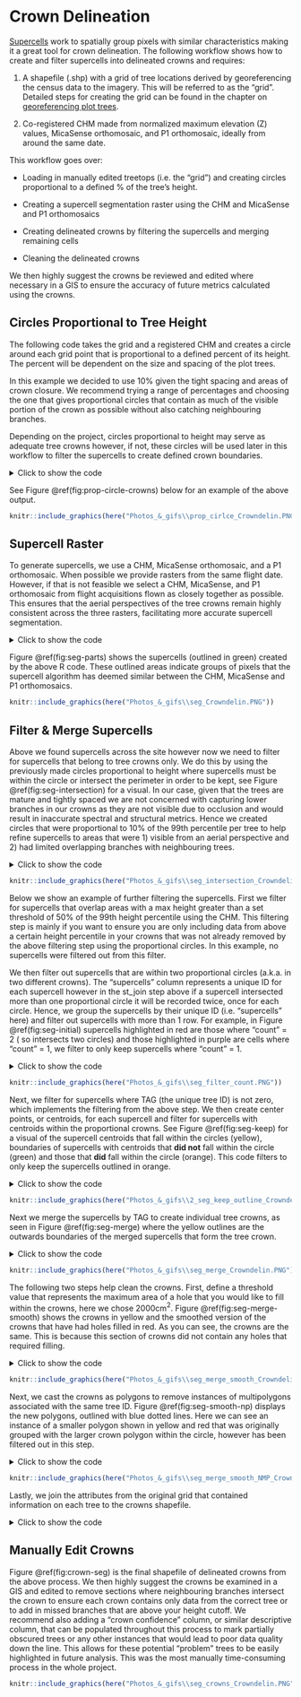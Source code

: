 # Crown Delineation {#crown-delineation}

[Supercells](https://jakubnowosad.com/supercells/) work to spatially group pixels with similar characteristics making it a great tool for crown delineation. The following workflow shows how to create and filter supercells into delineated crowns and requires:

1)  A shapefile (.shp) with a grid of tree locations derived by georeferencing the census data to the imagery. This will be referred to as the “grid”. Detailed steps for creating the grid can be found in the chapter on [georeferencing plot trees](#georeferencing-plot-trees).

2)  Co-registered CHM made from normalized maximum elevation (Z) values, MicaSense orthomosaic, and P1 orthomosaic, ideally from around the same date.

This workflow goes over:

-   Loading in manually edited treetops (i.e. the "grid") and creating circles proportional to a defined % of the tree's height.

-   Creating a supercell segmentation raster using the CHM and MicaSense and P1 orthomosaics

-   Creating delineated crowns by filtering the supercells and merging remaining cells

-   Cleaning the delineated crowns

We then highly suggest the crowns be reviewed and edited where necessary in a GIS to ensure the accuracy of future metrics calculated using the crowns.

## Circles Proportional to Tree Height

The following code takes the grid and a registered CHM and creates a circle around each grid point that is proportional to a defined percent of its height. The percent will be dependent on the size and spacing of the plot trees.

In this example we decided to use 10% given the tight spacing and areas of crown closure. We recommend trying a range of percentages and choosing the one that gives proportional circles that contain as much of the visible portion of the crown as possible without also catching neighbouring branches.

Depending on the project, circles proportional to height may serve as adequate tree crowns however, if not, these circles will be used later in this workflow to filter the supercells to create defined crown boundaries.

<details>
<summary>Click to show the code</summary>
```r
unique_id <- "TAG" # change this to the unique ID you have per tree that was used to create the grid
crown_dir <- paste0("path to save crown delineation producst to")# This was a path to a folder called Crowns for us

ttops <- st_read("path to your grid")# read in the treetops as an sp object
ttops<- ttops%>%
  st_centroid()

# Buffering circles around grid points to get heights for each tree:
buffer_radius <- 0.1  # buffer radius in meters
ttops_buffered <- st_buffer(ttops, dist = buffer_radius)# Create a buffer around each centroid with a radius of 10cm (0.1 meters)

#Check geometries, this should be  = 0
sum(!st_is_valid(ttops_buffered))

ttops_buffered <- ttops_buffered[!st_is_empty(ttops_buffered), ]

# Height Quantile from CHM
CHM_L1 <- "path to CHM" #path to CHM
CHM_max_L1 <- rast(CHM_L1) #read in CHM as a raster

extracted_values = ttops_buffered %>% #extract height percentiles
  exact_extract(x = CHM_max_L1,
                y = .,
                fun = "quantile",
                quantiles = c(0.975, 0.99),
                force_df = TRUE,
                append_cols = c(unique_id)) 

ttops_zq99 <- left_join(ttops_buffered, extracted_values, by = c(unique_id)) # Assign the pixel IDs to each polygon

# Saving out shp of buffered points
if(!dir.exists(paste0(crown_dir,"Buffer_radius_ttops_",buffer_radius))){
  dir.create(paste0(crown_dir,"Buffer_radius_ttops_",buffer_radius))
}
st_write(ttops_zq99, paste0(crown_dir,"Buffer_radius_ttops_",buffer_radius,"\\",site,"_ttops_",buffer_radius,"mBuffers_.shp"), append = FALSE)

# Proportional hulls based on 10% of the 99th percentile height value
percent <- 10
(buffer_dist <- ttops_zq99$q99 * (percent/100)/2)

buffer_dist[is.na(buffer_dist)] <- 0 

prop_hulls <- ttops_zq99%>%
  st_as_sf(crs = 26910)%>% #change to match your CRS
  st_buffer(dist = buffer_dist)%>% #value here is the radius
  mutate(buff = buffer_dist)

(prop_hulls$crownArea <- st_area(prop_hulls))

#Below we remove columns with mainly NAs as they will cause errors for the segmentation raster
prop_hulls_forSEG <- prop_hulls %>%
  dplyr::select(c(TAG, row, col, q99, q97, crownArea)) #select columns you would like to keep in your crown shapefile, if the columns contain NA values, remove them for the following segmentation steps and re-join the columns at the end


st_write(prop_hulls_forSEG, paste0(crown_dir,"Buffer_radius_ttops_",buffer_radius,"\\",site,"_proportional_Hulls_Diam",percent,"percent_zq99_forSEG_.shp"), append = FALSE) #Save shapefile of circles proportional to height for each tree
```
</details>

See Figure \@ref(fig:prop-circle-crowns) below for an example of the above output.

```r
knitr::include_graphics(here("Photos_&_gifs\\prop_cirlce_Crowndelin.PNG"))
```

## Supercell Raster

To generate supercells, we use a CHM, MicaSense orthomosaic, and a P1 orthomosaic. When possible we provide rasters from the same flight date. However, if that is not feasible we select a CHM, MicaSense, and P1 orthomosaic from flight acquisitions flown as closely together as possible. This ensures that the aerial perspectives of the tree crowns remain highly consistent across the three rasters, facilitating more accurate supercell segmentation.

<details>
<summary>Click to show the code</summary>
```r
library(future) 
library(supercells)
library(RStoolbox)

crown_dir_folder <- "directory to save files to" #change to match yours
ms_path <- "path to MicaSense orthomosaic"
p1_path <- "path to P1"
prop_hulls <- prop_hulls_forSEG #created in the step above

Hulls = prop_hulls

bound = Hulls %>% #buffer hulls by 5m to get a bounding box to trim rasters with
  st_buffer(5)

# Reading in CHM, MS, and P1 rasters to make supercells
CHM_max_L1 = rast(CHM_L1) %>%
  crop(bound) %>%
  trim()
ms_ortho = rast(ms_path)[[c(1,6,9)]] %>% 
  resample(CHM_max_L1, method = "near") %>% 
  crop(bound)%>%
  trim
rgb = rast(p1_path)[[1:3]] %>% 
  resample(CHM_max_L1,method = "near") %>% 
  crop(bound) %>%
  trim

# Ensure crs match between rasters prior to stacking
crs(ms_ortho) <- crs(CHM_max_L1) 
crs(rgb)<- crs(CHM_max_L1) 
crs(CHM_max_L1) == crs(ms_ortho)

use = c( # Creating a SpatRaster, crs must match for this step
  CHM_max_L1,
  ms_ortho,
  rgb)

use[use > 60000] = NA # Filtering out noisy data

use2 = terra::scale(use)

writeRaster(use2, paste0(crown_dir_folder,"scaled_for_segments.tif"),
            overwrite = TRUE)

use3 = use2 %>% 
  ifel(CHM_max_L1 < .25 , 
       NA, .)

plan(multisession, workers = 6L)

seg = supercells(use3, step = 6, compactness = 5, iter = 50)

if(!dir.exists(paste0(crown_dir_folder,"HULLS"))){ #creating "HULLS" folder to save the below supercell .shp to
  dir.create(paste0(crown_dir_folder,"HULLS"))
}
st_write(obj = dplyr::select(seg, supercells, geometry), 
         dsn = paste0(crown_dir_folder,"HULLS\\",site,"_SEGS_step6_c5.shp"),
         driver = "ESRI Shapefile",
         append = FALSE)
```
</details>

Figure \@ref(fig:seg-parts) shows the supercells (outlined in green) created by the above R code. These outlined areas indicate groups of pixels that the supercell algorithm has deemed similar between the CHM, MicaSense and P1 orthomosaics.

```r
knitr::include_graphics(here("Photos_&_gifs\\seg_Crowndelin.PNG"))
```

## Filter & Merge Supercells

Above we found supercells across the site however now we need to filter for supercells that belong to tree crowns only. We do this by using the previously made circles proportional to height where supercells must be within the circle or intersect the perimeter in order to be kept, see Figure \@ref(fig:seg-intersection) for a visual. In our case, given that the trees are mature and tightly spaced we are not concerned with capturing lower branches in our crowns as they are not visible due to occlusion and would result in inaccurate spectral and structural metrics. Hence we created circles that were proportional to 10% of the 99th percentile per tree to help refine supercells to areas that were 1) visible from an aerial perspective and 2) had limited overlapping branches with neighbouring trees.

<details>
<summary>Click to show the code</summary>
```r
library(smoothr) #for fill_holes
#Creating a folder to save files to, this was set up so that multiple tests could be run with different "percent" values 
if(!dir.exists(paste0(crown_dir_folder,"Prop_Diameter",percent,"%OfZq99"))){
  dir.create(paste0(crown_dir_folder,"Prop_Diameter",percent,"%OfZq99"))
}

chm_dat = c(CHM_max_L1)
names(chm_dat) = c("CHM_max_L1")

seg_extract = seg %>% 
  exact_extract(x = chm_dat,
                y = .,
                fun = "max",
                force_df = TRUE,
                append_cols = c("supercells"))

class(seg_extract)

seg1 = st_join(seg, prop_hulls_forSEG) %>% #joins supercells that are within or intersect circles to the circle dataset
  drop_na() %>% 
  left_join(seg_extract, by = c("supercells"))

saveRDS(seg1, paste0(crown_dir_folder,"Prop_Diameter",percent,"%OfZq99\\SEG_intersection.rds"))

st_write(obj = seg1, 
         dsn = paste0(crown_dir_folder,"Prop_Diameter",percent,"%OfZq99\\SEG_intersection.shp"),
         driver = "ESRI Shapefile",
         append = FALSE)

```
</details>

```r
knitr::include_graphics(here("Photos_&_gifs\\seg_intersection_Crowndelin.PNG"))
```

Below we show an example of further filtering the supercells. First we filter for supercells that overlap areas with a max height greater than a set threshold of 50% of the 99th height percentile using the CHM. This filtering step is mainly if you want to ensure you are only including data from above a certain height percentile in your crowns that was not already removed by the above filtering step using the proportional circles. In this example, no supercells were filtered out from this filter.

We then filter out supercells that are within two proportional circles (a.k.a. in two different crowns). The "supercells" column represents a unique ID for each supercell however in the st_join step above if a supercell intersected more than one proportional circle it will be recorded twice, once for each circle. Hence, we group the supercells by their unique ID (i.e. "supercells" here) and filter out supercells with more than 1 row. For example, in Figure \@ref(fig:seg-initial) supercells highlighted in red are those where "count" = 2 ( so intersects two circles) and those highlighted in purple are cells where "count" = 1, we filter to only keep supercells where "count" = 1.

<details>
<summary>Click to show the code</summary>
```r
seg2 = seg1 %>% 
  mutate(z50_L2 = q99 * .5) %>% #filtering out supercells where the CHM value in that super cell as less than 50% of the 99th percentile (~50th height percentile)
  mutate(TAG_archive = TAG,
    TAG = if_else(
    max > z50_L2, 
    TAG, 0)) %>% 
  group_by(supercells) %>% #group by supercells so you can filter for supercells within two circles
  mutate(count = n()) %>%  #number of rows in each supercell - this value should be 1, if it is two it means that the supercell intersected two circles 
  mutate(TAG = if_else(count > 1, 0, TAG))

st_write(obj = seg2, 
         dsn = paste0(crown_dir_folder,"Prop_Diameter",percent,"%OfZq99\\SEGS_initial.shp"),
         driver = "ESRI Shapefile",
         append = FALSE)
```
</details>

```r
knitr::include_graphics(here("Photos_&_gifs\\seg_filter_count.PNG"))
```

Next, we filter for supercells where TAG (the unique tree ID) is not zero, which implements the filtering from the above step. We then create center points, or centroids, for each supercell and filter for supercells with centroids within the proportional crowns. See Figure \@ref(fig:seg-keep) for a visual of the supercell centroids that fall within the circles (yellow), boundaries of supercells with centroids that **did not** fall within the circle (green) and those that **did** fall within the circle (orange). This code filters to only keep the supercells outlined in orange.

<details>
<summary>Click to show the code</summary>
```r
seg3 = seg2 %>% 
  filter(TAG != 0) %>% 
  st_centroid() %>% 
  st_join(y = prop_hulls_forSEG, join = st_within) %>% 
  drop_na() %>% 
  dplyr::select(supercells, geometry)

st_write(obj = seg3, 
         dsn = paste0(crown_dir_folder,"Prop_Diameter",percent,"%OfZq99\\SEGS_centroids.shp"),
         driver = "ESRI Shapefile",
         append = FALSE)

seg4 = seg2 %>% 
  st_join(seg3) %>% 
  drop_na() 

st_write(obj = seg4, 
         dsn = paste0(crown_dir_folder,"Prop_Diameter",percent,"%OfZq99\\SEGS_keep.shp"),
         driver = "ESRI Shapefile",
         append = FALSE)
```
</details>

<!--  ```{r seg-centroids, echo=FALSE,fig.align = 'center',out.width="100%", fig.cap= "                 "} -->

<!--  knitr::include_graphics(here("Photos_&_gifs\\seg_centroids_Crowndelin.PNG")) -->

<!--  ``` -->

```r
knitr::include_graphics(here("Photos_&_gifs\\2_seg_keep_outline_Crowndelin.PNG"))
```

Next we merge the supercells by TAG to create individual tree crowns, as seen in Figure \@ref(fig:seg-merge) where the yellow outlines are the outwards boundaries of the merged supercells that form the tree crown.

<details>
<summary>Click to show the code</summary>
```r
seg5 = seg4 %>% 
  group_by(TAG) %>% 
  summarise()
st_write(obj = seg5, 
         dsn = paste0(crown_dir_folder,"Prop_Diameter",percent,"%OfZq99\\SEGS_merge.shp"),
         driver = "ESRI Shapefile",
         append = FALSE)
```
</details>

```r
knitr::include_graphics(here("Photos_&_gifs\\seg_merge_Crowndelin.PNG"))
```

The following two steps help clean the crowns. First, define a threshold value that represents the maximum area of a hole that you would like to fill within the crowns, here we chose 2000cm$^2$. Figure \@ref(fig:seg-merge-smooth) shows the crowns in yellow and the smoothed version of the crowns that have had holes filled in red. As you can see, the crowns are the same. This is because this section of crowns did not contain any holes that required filling.

<details>
<summary>Click to show the code</summary>
```r
seg5_smooth <- seg5 %>% 
  fill_holes(threshold = units::set_units(2000, "cm^2"))

st_write(obj = seg5_smooth, 
         dsn = paste0(crown_dir_folder,"Prop_Diameter",percent,"%OfZq99\\SEGS_merge_smooth.shp"),
         driver = "ESRI Shapefile",
         append = FALSE)
```
</details>

```r
knitr::include_graphics(here("Photos_&_gifs\\seg_merge_smooth_Crowndelin.PNG"))
```

Next, we cast the crowns as polygons to remove instances of multipolygons associated with the same tree ID. Figure \@ref(fig:seg-smooth-np) displays the new polygons, outlined with blue dotted lines. Here we can see an instance of a smaller polygon shown in yellow and red that was originally grouped with the larger crown polygon within the circle, however has been filtered out in this step.

<details>
<summary>Click to show the code</summary>
```r
seg5_smooth_NM <- st_cast(seg5_smooth, "POLYGON")
unique(st_geometry_type(seg5_smooth_NM)) # CHECK: should only have "Polygon" no more multipolygons
st_write(obj = seg5_smooth_NM, #saving out the crowns for manual editing
         dsn = paste0(crown_dir_folder,"Prop_Diameter",percent,"%OfZq99\\HULLS\\SEGS_merge_smooth_NoMultipolygon.shp"),
         driver = "ESRI Shapefile",
         append = FALSE)
```
</details>

```r
knitr::include_graphics(here("Photos_&_gifs\\seg_merge_smooth_NMP_Crowndelin.PNG"))
```

Lastly, we join the attributes from the original grid that contained information on each tree to the crowns shapefile. 

<details>
<summary>Click to show the code</summary>
```r
att <- ttops %>%
  as.data.frame()%>%
  dplyr::select(-c(geometry))

(seg5_smooth_NM_attributes <- left_join(seg5_smooth_NM,att, by = unique_id )) ## adding in attributes back

st_write(obj = seg5_smooth_NM_attributes, 
         dsn = paste0(crown_dir_folder,"Prop_Diameter",percent,"%OfZq99\\HULLS\\SEGS_merge_smooth_NoMultipolygon_Attributes.shp"),
         driver = "ESRI Shapefile",
         append = FALSE)
```
</details>

## Manually Edit Crowns

Figure \@ref(fig:crown-seg) is the final shapefile of delineated crowns from the above process. We then highly suggest the crowns be examined in a GIS and edited to remove sections where neighbouring branches intersect the crown to ensure each crown contains only data from the correct tree or to add in missed branches that are above your height cutoff. We recommend also adding a "crown confidence" column, or similar descriptive column, that can be populated throughout this process to mark partially obscured trees or any other instances that would lead to poor data quality down the line. This allows for these potential "problem" trees to be easily highlighted in future analysis. This was the most manually time-consuming process in the whole project.

```r
knitr::include_graphics(here("Photos_&_gifs\\seg_crowns_Crowndelin.PNG"))
```

<!-- ```{r crown-circ, echo=FALSE,fig.align = 'center',out.width="100%", fig.cap= "                 "} -->

<!-- knitr::include_graphics(here("Photos_&_gifs\\seg_crowns_w_propcircles_Crowndelin.PNG")) -->

<!-- ``` -->

<!-- ```{r 2-delin-crowns, echo=FALSE,fig.align = 'center',out.width="60%", fig.cap= "Delineated crowns at Bit Tree Creek with partially obscured plot trees in purple."} -->

<!-- knitr::include_graphics(here("Photos_&_gifs\\crowns.PNG")) -->

<!-- ``` -->
